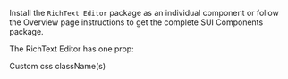 
<Section contained={true} style={{ paddingTop: 0, paddingBottom: 0 }}>
	<p>
		Install the <Code small={true}>RichText Editor</Code> package as an
		individual component or follow the Overview page instructions to get the
		complete SUI Components package.
	</p>
</Section>

<Section title="Props" border={true}>
	<p>The RichText Editor has one prop:</p>
	<Section
		title={{ content: "className*", tag: "string", small: true }}
		style={{ paddingTop: 10, paddingLeft: 20, paddingRight: 0 }}
	>
		<p>Custom css className(s)</p>
	</Section>
</Section>
